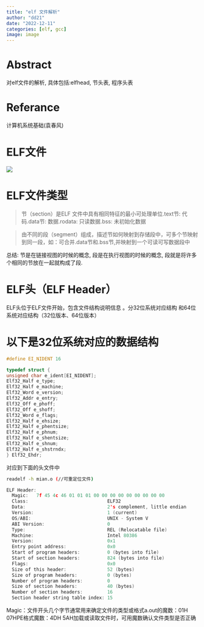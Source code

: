 ```yaml
---
title: "elf 文件解析" 
author: "dd21"
date: "2022-12-11" 
categories: [elf, gcc]
image: image
---
```



# Abstract

对elf文件的解析, 具体包括:elfhead, 节头表, 程序头表


# Referance

计算机系统基础(袁春风)


# ELF文件

![](https://raw.githubusercontent.com/fly-t/images/main/blog/index-2022-12-11-14-37-39.png)


# ELF文件类型

> 节（section）是ELF 文件中具有相同特征的最小可处理单位.text节: 代码.data节: 数据.rodata: 只读数据.bss: 未初始化数据

> 由不同的段（segment）组成，描述节如何映射到存储段中，可多个节映射到同一段，如：可合并.data节和.bss节,并映射到一个可读可写数据段中


总结: 节是在链接视图的时候的概念, 段是在执行视图的时候的概念, 段就是将许多个相同的节放在一起就构成了段.



# ELF头（ELF Header）

ELF头位于ELF文件开始，包含文件结构说明信息 。分32位系统对应结构
和64位系统对应结构（32位版本、64位版本）

# 以下是32位系统对应的数据结构

``` c
#define EI_NIDENT 16

typedef struct {
unsigned char e_ident[EI_NIDENT];
Elf32_Half e_type;
Elf32_Half e_machine;
Elf32_Word e_version;
Elf32_Addr e_entry;
Elf32_Off e_phoff;
Elf32_Off e_shoff;
Elf32_Word e_flags;
Elf32_Half e_ehsize;
Elf32_Half e_phentsize;
Elf32_Half e_phnum;
Elf32_Half e_shentsize;
Elf32_Half e_shnum;
Elf32_Half e_shstrndx;
} Elf32_Ehdr;
```

对应到下面的头文件中

``` bash
readelf -h mian.o (//可重定位文件)
```

``` c
ELF Header:
  Magic:   7f 45 4c 46 01 01 01 00 00 00 00 00 00 00 00 00 
  Class:                             ELF32
  Data:                              2's complement, little endian
  Version:                           1 (current)
  OS/ABI:                            UNIX - System V
  ABI Version:                       0
  Type:                              REL (Relocatable file)
  Machine:                           Intel 80386
  Version:                           0x1
  Entry point address:               0x0
  Start of program headers:          0 (bytes into file)
  Start of section headers:          824 (bytes into file)
  Flags:                             0x0
  Size of this header:               52 (bytes)
  Size of program headers:           0 (bytes)
  Number of program headers:         0
  Size of section headers:           40 (bytes)
  Number of section headers:         16
  Section header string table index: 15

```

Magic：文件开头几个字节通常用来确定文件的类型或格式a.out的魔数：01H 07HPE格式魔数：4DH 5AH加载或读取文件时，可用魔数确认文件类型是否正确

